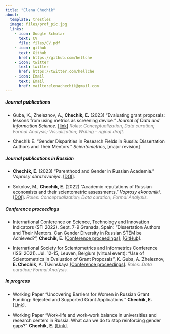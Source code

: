 ```yaml
---
title: "Elena Chechik"
about:
  template: trestles
  image: files/prof_pic.jpg
  links:
    - icon: Google Scholar
      text: CV
      file: files/CV.pdf
    - icon: github
      text: Github
      href: https://github.com/hellche
    - icon: twitter
      text: twitter
      href: https://twitter.com/hellche
    - icon: Email
      text: Email
      href: mailto:elenachechik@gmail.com
---
```


##### Journal publications

-   Guba, K., Zheleznov, A., **Chechik, E.** (2023) "Evaluating grant proposals: lessons from using metrics as screening device." *Journal of Data and Information Science*. [\[link\]](https://sciendo.com/article/10.2478/jdis-2023-0010) [*Roles: Conceptualization, Data curation; Formal Analysis; Visualization; Writing -- riginal draft.*]{style="color:grey"}

-   Chechik E. "Gender Disparities in Research Fields in Russia: Dissertation Authors and Their Mentors." *Scientometrics*, [major revision]


##### Journal publications in Russian

-   **Chechik, E**. (2023) "Parenthood and Gender in Russian Academia." *Voprosy obrazovaniya*. [\[DOI\]](https://doi.org/10.17323/vo-2023-16337).

-   Sokolov, M., **Chechik, E**. (2022) "Academic reputations of Russian economists and their scientometric assessments." *Voprosy ekonomiki*. [\[DOI\]](https://doi.org/10.32609/0042-8736-2022-11-117-135). [*Roles: Conceptualization; Data curation; Formal Analysis.*]{style="color:grey"}


##### Conference proceedings

-   International Conference on Science, Technology and Innovation Indicators (STI 2022). Sept. 7-9 Granada, Spain: "Dissertation Authors and Their Mentors. Can Gender Diversity in Russian STEM be Achieved?", **Chechik, E.** [\[Conference proceedings\]](https://zenodo.org/record/6956906#.ZAJ8nexBw-R); [\[GitHub\]](https://github.com/hellche/stem_sti).

-   International Society for Scientometrics and Informetrics Conference (ISSI 2021). Jul. 12-15, Leuven, Belgium (virtual event): "Use of Scientometrics in Evaluation of Grant Proposals", K. Guba, A. Zheleznov, **E. Chechik**, A. Tsivinskaya [\[Conference proceedings\]](https://www.issi-society.org/publications/issi-conference-proceedings/proceedings-of-issi-2021/). [*Roles: Data curation; Formal Analysis.*]{style="color:grey"}


##### In progress

-   Working Paper "Uncovering Barriers for Women in Russian Grant Funding: Rejected and Supported Grant Applications." **Chechik, E.** [\[Link\]](https://github.com/hellche/grant_applications).

<!-- -->

-  Working Paper "Work-life and work-work balance in universities and research centers in Russia. What can we do to stop reinforcing gender gaps?" **Chechik,** **E.** [\[Link\]](https://github.com/hellche/parenthood_HEI).

<!-- Presentations -->

<!-- wp -->



